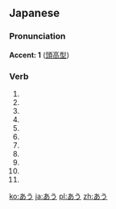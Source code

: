 ==Japanese==                           
===Pronunciation===

'''Accent: 1''' ([[頭高型]])

===Verb===
{{ja-verb|h|rom=au}}
# {{japdef|会う|to [[meet]]}}
# {{japdef|合う|to [[match]] with, to be [[proper]]}}
# {{japdef|遭う|to [[meet]] with (misfortune)}}
# {{japdef|遇う|to [[meet]] with (misfortune)}}
# {{japdef|逢う|to [[meet]] with (drama or pathos)}}
# {{japdef|逅う|to [[meet]] with (unexpectedly)}}
# {{japdef|邂う|to [[meet]] with (unexpectedly)}}
# {{japdef|翕う|to [[meet]] with (very rare kanji usage)}}
# {{japdef|覯う|to [[meet]] with (very rare kanji usage)}}
# {{japdef|覿う|to [[meet]] with (very rare kanji usage)}}
# {{japdef|遘う|to [[meet]] with (very rare kanji usage)}}

[[ko:あう]]
[[ja:あう]]
[[pl:あう]]
[[zh:あう]]